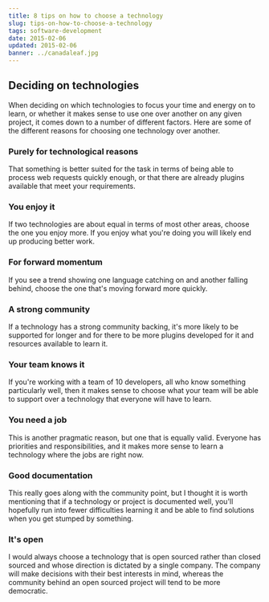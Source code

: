 ```yaml
---
title: 8 tips on how to choose a technology
slug: tips-on-how-to-choose-a-technology
tags: software-development
date: 2015-02-06
updated: 2015-02-06
banner: ../canadaleaf.jpg
---
```


## Deciding on technologies 
 
When deciding on which technologies to focus your time and energy on to learn, or whether it makes sense to use one over another on any given project, it comes down to a number of different factors.  Here are some of the different reasons for choosing one technology over another. 
 
### Purely for technological reasons 
 
That something is better suited for the task in terms of being able to process web requests quickly enough, or that there are already plugins available that meet your requirements. 
 
### You enjoy it 
 
If two technologies are about equal in terms of most other areas, choose the one you enjoy more. If you enjoy what you're doing you will likely end up producing better work. 
 
### For forward momentum 
 
If you see a trend showing one language catching on and another falling behind, choose the one that's moving forward more quickly. 
 
### A strong community 
 
If a technology has a strong community backing, it's more likely to be supported for longer and for there to be more plugins developed for it and resources available to learn it. 
 
### Your team knows it 
 
If you're working with a team of 10 developers, all who know something particularly well, then it makes sense to choose what your team will be able to support over a technology that everyone will have to learn. 
 
### You need a job 
 
This is another pragmatic reason, but one that is equally valid. Everyone has priorities and responsibilities, and it makes more sense to learn a technology where the jobs are right now. 
 
### Good documentation 
 
This really goes along with the community point, but I thought it is worth mentioning that if a technology or project is documented well, you'll hopefully run into fewer difficulties learning it and be able to find solutions when you get stumped by something. 
 
### It's open 
 
I would always choose a technology that is open sourced rather than closed sourced and whose direction is dictated by a single company. The company will make decisions with their best interests in mind, whereas the community behind an open sourced project will tend to be more democratic.